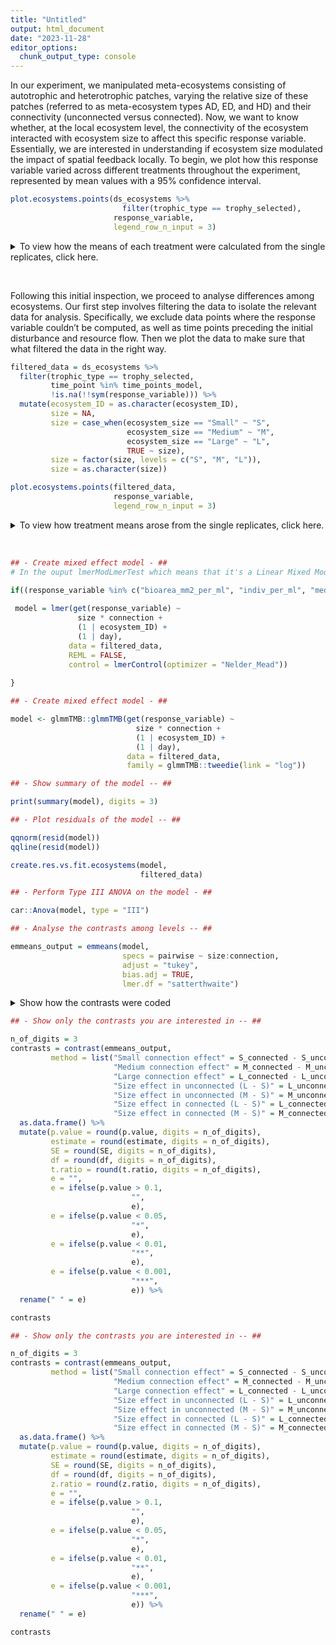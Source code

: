 ```yaml
---
title: "Untitled"
output: html_document
date: "2023-11-28"
editor_options: 
  chunk_output_type: console
---
```


In our experiment, we manipulated meta-ecosystems consisting of autotrophic and heterotrophic patches, varying the relative size of these patches (referred to as meta-ecosystem types AD, ED, and HD) and their connectivity (unconnected versus connected). Now, we want to know whether, at the local ecosystem level, the connectivity of the ecosystem interacted with ecosystem size to affect this specific response variable. Essentially, we are interested in understanding if ecosystem size modulated the impact of spatial feedback locally. To begin, we plot how this response variable varied across different treatments throughout the experiment, represented by mean values with a 95% confidence interval.

```r
plot.ecosystems.points(ds_ecosystems %>% 
                         filter(trophic_type == trophy_selected),
                       response_variable,
                       legend_row_n_input = 3)
```

<details>

<summary>To view how the means of each treatment were calculated from the single replicates, click here.</summary>

```r
plot.ecosystems.replicates.one.by.one(ds_ecosystems,
                                      ecosystem_size_and_trophy_selected,
                                      response_variable)
```

</details>

 <br>

Following this initial inspection, we proceed to analyse differences among ecosystems. Our first step involves filtering the data to isolate the relevant data for analysis. Specifically, we exclude data points where the response variable couldn't be computed, as well as time points preceding the initial disturbance and resource flow. Then we plot the data to make sure that what filtered the data in the right way.

```r
filtered_data = ds_ecosystems %>%
  filter(trophic_type == trophy_selected,
         time_point %in% time_points_model,
         !is.na(!!sym(response_variable))) %>%
  mutate(ecosystem_ID = as.character(ecosystem_ID),
         size = NA,
         size = case_when(ecosystem_size == "Small" ~ "S",
                          ecosystem_size == "Medium" ~ "M",
                          ecosystem_size == "Large" ~ "L",
                          TRUE ~ size),
         size = factor(size, levels = c("S", "M", "L")),
         size = as.character(size))
```

```r
plot.ecosystems.points(filtered_data,
                       response_variable,
                       legend_row_n_input = 3)
```

<details>

<summary>To view how treatment means arose from the single replicates, click here.</summary>

```r
plot.ecosystems.replicates.one.by.one(filtered_data,
                                      ecosystem_size_and_trophy_selected,
                                      response_variable)
```
</details>

<br>

```r

## - Create mixed effect model - ##
# In the ouput lmerModLmerTest which means that it's a Linear Mixed Model from the lmerTest package

if((response_variable %in% c("bioarea_mm2_per_ml", "indiv_per_ml", "median_body_size_µm2")) == FALSE){
  
 model = lmer(get(response_variable) ~
               size * connection +
               (1 | ecosystem_ID) +
               (1 | day),
             data = filtered_data,
             REML = FALSE,
             control = lmerControl(optimizer = "Nelder_Mead"))
 
}
```

```r

## - Create mixed effect model - ##

model <- glmmTMB::glmmTMB(get(response_variable) ~
                            size * connection +
                            (1 | ecosystem_ID) +
                            (1 | day),
                          data = filtered_data,
                          family = glmmTMB::tweedie(link = "log"))
```

```r

## - Show summary of the model -- ##

print(summary(model), digits = 3)
```

```r

## - Plot residuals of the model -- ##

qqnorm(resid(model))
qqline(resid(model))

create.res.vs.fit.ecosystems(model,
                             filtered_data)
```

```r

## - Perform Type III ANOVA on the model - ##

car::Anova(model, type = "III")
```

```r

## - Analyse the contrasts among levels -- ##

emmeans_output = emmeans(model,
                         specs = pairwise ~ size:connection,
                         adjust = "tukey",
                         bias.adj = TRUE,
                         lmer.df = "satterthwaite")
```

<details>
<summary>Show how the contrasts were coded</summary>
```r
emmeans_output

L_unconnected = c(1, 0, 0, 0, 0, 0)
M_unconnected = c(0, 1, 0, 0, 0, 0)
S_unconnected = c(0, 0, 1, 0, 0, 0)
L_connected = c(0, 0, 0, 1, 0, 0)
M_connected = c(0, 0, 0, 0, 1, 0)
S_connected = c(0, 0, 0, 0, 0, 1)
```
</details>

```r

## - Show only the contrasts you are interested in -- ##

n_of_digits = 3
contrasts = contrast(emmeans_output, 
         method = list("Small connection effect" = S_connected - S_unconnected,
                       "Medium connection effect" = M_connected - M_unconnected,
                       "Large connection effect" = L_connected - L_unconnected,
                       "Size effect in unconnected (L - S)" = L_unconnected - S_unconnected,
                       "Size effect in unconnected (M - S)" = M_unconnected - S_unconnected,
                       "Size effect in connected (L - S)" = L_connected - S_connected,
                       "Size effect in connected (M - S)" = M_connected - S_connected)) %>%
  as.data.frame() %>%
  mutate(p.value = round(p.value, digits = n_of_digits),
         estimate = round(estimate, digits = n_of_digits),
         SE = round(SE, digits = n_of_digits),
         df = round(df, digits = n_of_digits),
         t.ratio = round(t.ratio, digits = n_of_digits),
         e = "",
         e = ifelse(p.value > 0.1, 
                           "",
                           e),
         e = ifelse(p.value < 0.05, 
                           "*",
                           e),
         e = ifelse(p.value < 0.01, 
                           "**",
                           e),
         e = ifelse(p.value < 0.001, 
                           "***",
                           e)) %>%
  rename(" " = e)

contrasts
```

```r

## - Show only the contrasts you are interested in -- ##

n_of_digits = 3
contrasts = contrast(emmeans_output, 
         method = list("Small connection effect" = S_connected - S_unconnected,
                       "Medium connection effect" = M_connected - M_unconnected,
                       "Large connection effect" = L_connected - L_unconnected,
                       "Size effect in unconnected (L - S)" = L_unconnected - S_unconnected,
                       "Size effect in unconnected (M - S)" = M_unconnected - S_unconnected,
                       "Size effect in connected (L - S)" = L_connected - S_connected,
                       "Size effect in connected (M - S)" = M_connected - S_connected)) %>%
  as.data.frame() %>%
  mutate(p.value = round(p.value, digits = n_of_digits),
         estimate = round(estimate, digits = n_of_digits),
         SE = round(SE, digits = n_of_digits),
         df = round(df, digits = n_of_digits),
         z.ratio = round(z.ratio, digits = n_of_digits),
         e = "",
         e = ifelse(p.value > 0.1, 
                           "",
                           e),
         e = ifelse(p.value < 0.05, 
                           "*",
                           e),
         e = ifelse(p.value < 0.01, 
                           "**",
                           e),
         e = ifelse(p.value < 0.001, 
                           "***",
                           e)) %>%
  rename(" " = e)

contrasts
```